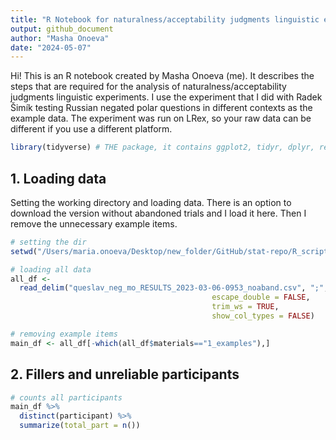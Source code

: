 ```yaml
---
title: "R Notebook for naturalness/acceptability judgments linguistic experiments"
output: github_document
author: "Masha Onoeva"
date: "2024-05-07"
---
```


Hi! This is an R notebook created by Masha Onoeva (me). It describes the steps that are required for the analysis of naturalness/acceptability judgments linguistic experiments. I use the experiment that I did with Radek Šimík testing Russian negated polar questions in different contexts as the example data. The experiment was run on LRex, so your raw data can be different if you use a different platform.
```r
library(tidyverse) # THE package, it contains ggplot2, tidyr, dplyr, readr and more

```
## 1. Loading data
Setting the working directory and loading data. There is an option to download the version without abandoned trials and I load it here. Then I remove the unnecessary example items.
```r
# setting the dir
setwd("/Users/maria.onoeva/Desktop/new_folder/GitHub/stat-repo/R_script_new")

# loading all data
all_df <-
  read_delim("queslav_neg_mo_RESULTS_2023-03-06-0953_noaband.csv", ";",
                                             escape_double = FALSE,
                                             trim_ws = TRUE,
                                             show_col_types = FALSE)

# removing example items
main_df <- all_df[-which(all_df$materials=="1_examples"),]

```
## 2. Fillers and unreliable participants

```r

# counts all participants 
main_df %>%
  distinct(participant) %>%
  summarize(total_part = n())


```
